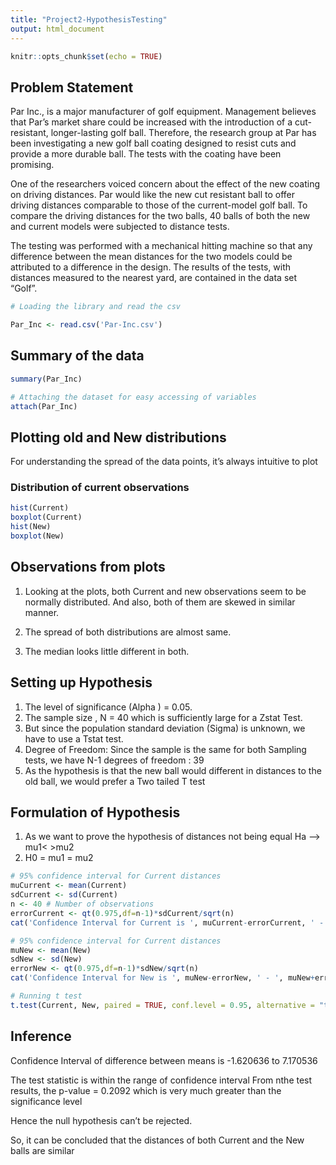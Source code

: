 ```yaml
---
title: "Project2-HypothesisTesting"
output: html_document
---
```


```r
knitr::opts_chunk$set(echo = TRUE)
```


## Problem Statement

Par Inc., is a major manufacturer of golf equipment. Management believes that Par’s market share could be
increased with the introduction of a cut-resistant, longer-lasting golf ball. Therefore, the research group at Par
has been investigating a new golf ball coating designed to resist cuts and provide a more durable ball. The
tests with the coating have been promising.

One of the researchers voiced concern about the effect of the new coating on driving distances. Par would like
the new cut resistant ball to offer driving distances comparable to those of the current-model golf ball. To
compare the driving distances for the two balls, 40 balls of both the new and current models were subjected to
distance tests.

The testing was performed with a mechanical hitting machine so that any difference between the mean
distances for the two models could be attributed to a difference in the design. The results of the tests, with
distances measured to the nearest yard, are contained in the data set “Golf”.

```r
# Loading the library and read the csv

Par_Inc <- read.csv('Par-Inc.csv')
```

## Summary of the data
```r
summary(Par_Inc)
```
```r
# Attaching the dataset for easy accessing of variables
attach(Par_Inc)
```

## Plotting old and New distributions

For understanding the spread of the data points, it's always intuitive to plot

### Distribution of current observations
```r
hist(Current)
boxplot(Current)
hist(New)
boxplot(New)
```

## Observations from plots 

1. Looking at the plots, both Current and new observations seem to be normally distributed. And      also, both of them are skewed in similar manner.

2. The spread of both distributions are almost same.

3. The median looks little different in both.

## Setting up Hypothesis

1. The level of significance (Alpha ) = 0.05.
2. The sample size , N = 40 which is sufficiently large for a Zstat Test.
3. But since the population standard deviation (Sigma) is unknown, we have
   to use a Tstat test.
4. Degree of Freedom: Since the sample is the same for both Sampling tests,
   we have N-1 degrees of freedom : 39
5. As the hypothesis is that the new ball would different in distances to the old ball, we would prefer a Two tailed T test

## Formulation of Hypothesis
1. As we want to prove the hypothesis of distances not being equal
   Ha  --> mu1< >mu2
2. H0 = mu1 = mu2

```r
# 95% confidence interval for Current distances
muCurrent <- mean(Current)
sdCurrent <- sd(Current)
n <- 40 # Number of observations
errorCurrent <- qt(0.975,df=n-1)*sdCurrent/sqrt(n)
cat('Confidence Interval for Current is ', muCurrent-errorCurrent, ' - ', muCurrent+errorCurrent)

# 95% confidence interval for Current distances
muNew <- mean(New)
sdNew <- sd(New)
errorNew <- qt(0.975,df=n-1)*sdNew/sqrt(n)
cat('Confidence Interval for New is ', muNew-errorNew, ' - ', muNew+errorNew)
```




```r
# Running t test
t.test(Current, New, paired = TRUE, conf.level = 0.95, alternative = "two.sided")
```


## Inference

Confidence Interval of difference between means is -1.620636 to 7.170536

The test statistic is within the range of confidence interval 
From nthe test results, the p-value = 0.2092 which is very much greater than the significance level

Hence the null hypothesis can't be rejected.

So, it can be concluded that the distances of both Current and the New balls are similar
